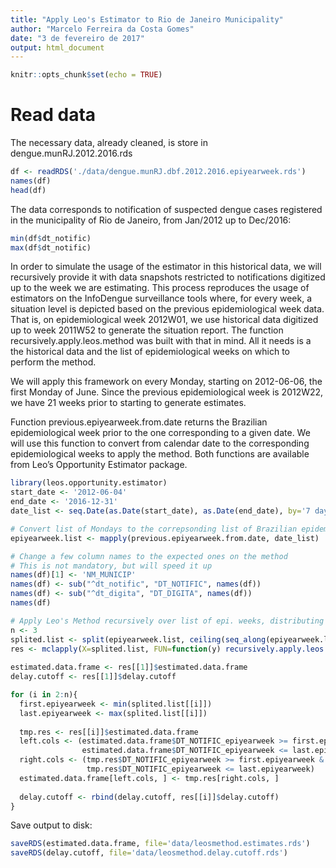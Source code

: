```yaml
---
title: "Apply Leo's Estimator to Rio de Janeiro Municipality"
author: "Marcelo Ferreira da Costa Gomes"
date: "3 de fevereiro de 2017"
output: html_document
---
```


```r
knitr::opts_chunk$set(echo = TRUE)
```

# Read data

The necessary data, already cleaned, is store in dengue.munRJ.2012.2016.rds
```r
df <- readRDS('./data/dengue.munRJ.dbf.2012.2016.epiyearweek.rds')
names(df)
head(df)
```

The data corresponds to notification of suspected dengue cases registered in the municipality of Rio de Janeiro, from Jan/2012 up to Dec/2016:
```r
min(df$dt_notific)
max(df$dt_notific)
```

In order to simulate the usage of the estimator in this historical data, we will recursively provide it with data snapshots restricted to notifications digitized up to the week we are estimating. This process reproduces the usage of estimators on the InfoDengue surveillance tools where, for every week, a situation level is depicted based on the previous epidemiological week data. That is, on epidemiological week 2012W01, we use historical data digitized up to week 2011W52 to generate the situation report.
The function recursively.apply.leos.method was built with that in mind. All it needs is a the historical data and the list of epidemiological weeks on which to perform the method.

We will apply this framework on every Monday, starting on 2012-06-06, the first Monday of June. Since the previous epidemiological week is 2012W22, we have 21 weeks prior to starting to generate estimates.

Function previous.epiyearweek.from.date returns the Brazilian epidemiological week prior to the one corresponding to a given date. We will use this function to convert from calendar date to the corresponding epidemiological weeks to apply the method.
Both functions are available from Leo's Opportunity Estimator package.

```r
library(leos.opportunity.estimator)
start_date <- '2012-06-04'
end_date <- '2016-12-31'
date_list <- seq.Date(as.Date(start_date), as.Date(end_date), by='7 days')

# Convert list of Mondays to the correpsonding list of Brazilian epidemiological weeks
epiyearweek.list <- mapply(previous.epiyearweek.from.date, date_list)

# Change a few column names to the expected ones on the method
# This is not mandatory, but will speed it up
names(df)[1] <- 'NM_MUNICIP'
names(df) <- sub("^dt_notific", "DT_NOTIFIC", names(df))
names(df) <- sub("^dt_digita", "DT_DIGITA", names(df))
names(df)

# Apply Leo's Method recursively over list of epi. weeks, distributing the load in the available cores:
n <- 3
splited.list <- split(epiyearweek.list, ceiling(seq_along(epiyearweek.list)/(length(epiyearweek.list)/n)))
res <- mclapply(X=splited.list, FUN=function(y) recursively.apply.leos.method(df.in=df, epiyearweek.list=y,
                                                                              quantile.target=0.95), mc.cores = n)
estimated.data.frame <- res[[1]]$estimated.data.frame
delay.cutoff <- res[[1]]$delay.cutoff

for (i in 2:n){
  first.epiyearweek <- min(splited.list[[i]])
  last.epiyearweek <- max(splited.list[[i]])
  
  tmp.res <- res[[i]]$estimated.data.frame
  left.cols <- (estimated.data.frame$DT_NOTIFIC_epiyearweek >= first.epiyearweek &
                estimated.data.frame$DT_NOTIFIC_epiyearweek <= last.epiyearweek)
  right.cols <- (tmp.res$DT_NOTIFIC_epiyearweek >= first.epiyearweek &
                 tmp.res$DT_NOTIFIC_epiyearweek <= last.epiyearweek)
  estimated.data.frame[left.cols, ] <- tmp.res[right.cols, ]
  
  delay.cutoff <- rbind(delay.cutoff, res[[i]]$delay.cutoff)
}
```

Save output to disk:
```r
saveRDS(estimated.data.frame, file='data/leosmethod.estimates.rds')
saveRDS(delay.cutoff, file='data/leosmethod.delay.cutoff.rds')
```
